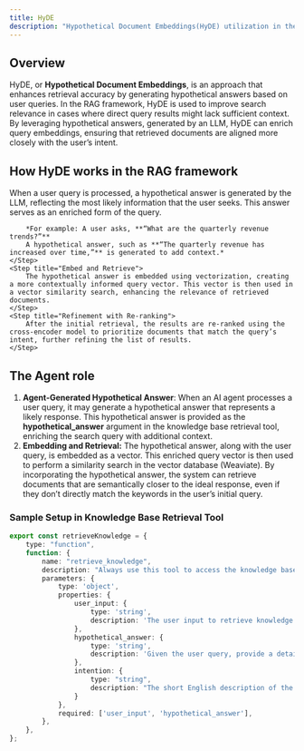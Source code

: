 ```yaml
---
title: HyDE
description: "Hypothetical Document Embeddings(HyDE) utilization in the RAG Framework"
---
```


## Overview
HyDE, or **Hypothetical Document Embeddings**, is an approach that enhances retrieval accuracy by generating hypothetical answers based on user queries. In the RAG framework, HyDE is used to improve search relevance in cases where direct query results might lack sufficient context. By leveraging hypothetical answers, generated by an LLM, HyDE can enrich query embeddings, ensuring that retrieved documents are aligned more closely with the user’s intent.

## How HyDE works in the RAG framework

<Steps>
	<Step title="Generate Hypothetical Answer">
		When a user query is processed, a hypothetical answer is generated by the LLM, reflecting the most likely information that the user seeks. This answer serves as an enriched form of the query.
        
        *For example: A user asks, **“What are the quarterly revenue trends?”** 
        A hypothetical answer, such as **“The quarterly revenue has increased over time,”** is generated to add context.*
	</Step>
	<Step title="Embed and Retrieve">
		The hypothetical answer is embedded using vectorization, creating a more contextually informed query vector. This vector is then used in a vector similarity search, enhancing the relevance of retrieved documents.
	</Step>
	<Step title="Refinement with Re-ranking">
		After the initial retrieval, the results are re-ranked using the cross-encoder model to prioritize documents that match the query’s intent, further refining the list of results.
	</Step>
</Steps>

## The Agent role

1. **Agent-Generated Hypothetical Answer**: When an AI agent processes a user query, it may generate a hypothetical answer that represents a likely response. This hypothetical answer is provided as the **hypothetical_answer** argument in the knowledge base retrieval tool, enriching the search query with additional context.
2. **Embedding and Retrieval:** The hypothetical answer, along with the user query, is embedded as a vector. This enriched query vector is then used to perform a similarity search in the vector database (Weaviate). By incorporating the hypothetical answer, the system can retrieve documents that are semantically closer to the ideal response, even if they don’t directly match the keywords in the user’s initial query.

### Sample Setup in Knowledge Base Retrieval Tool

```ts
export const retrieveKnowledge = {
    type: "function",
    function: {
        name: "retrieve_knowledge",
        description: "Always use this tool to access the knowledge base and respond based on provided information. Always use all the information provided from this tool.",
        parameters: {
            type: 'object',
            properties: {
                user_input: {
                    type: 'string',
                    description: 'The user input to retrieve knowledge from the knowledge base',
                },
                hypothetical_answer: {
                    type: 'string',
                    description: 'Given the user query, provide a detailed and informative answer. Use the same language as the user input.',
                },
                intention: {
                    type: "string",
                    description: "The short English description of the intention of the user.",
                }
            },
            required: ['user_input', 'hypothetical_answer'],
        },
    },
};
```